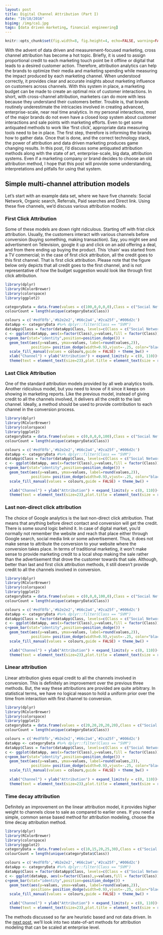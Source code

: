 ```yaml
---
layout: post
title: Digital Channel Attribution (Part I)
date: "19/10/2016"
bigimg: /img/ca1.jpg
tags: [data driven marketing, financial engineering]
---
```


```r
knitr::opts_chunk$set(fig.width=8, fig.height=4, echo=FALSE, warning=FALSE, message=FALSE)
```

With the advent of data driven and measurement-focused marketing, cross channel attribution has become a hot topic. Briefly, it is used to assign proportional credit to each marketing touch point be it offline or digital that leads to a desired customer action. Therefore, attribution analytics can help the brands to optimize their media and marketing spending while measuring the impact produced by each marketing channel. 
When understood correctly, it provides clear and accurate insights about marketing influence on customers across channels. With this system in place, a marketing budget can be made to create an optimal mix of customer interactions. In short, with cross-channel attribution, marketers can do more with less because they understand their customers better.
Trouble is, that brands routinely underestimate the intricacies involved in creating advanced, enterprise-scale, near real time analytics. In my personal interactions, most of the major brands do not even have a closed loop system about customer interactions and sale points with marketing efforts. Even to get some antiquated methods to work like 'first click', appropriate data measuring tools need to be in place. The first step, therefore is informing the brands how to gather data. Once that is done, and the correct technology stack, the power of attribution and data driven marketing produces game changing results. 
In this post, I'd discuss some antiquated attribution methods along with the state of art, enterprise-scale, big data, attribution systems. Even if a marketing company or brand decides to choose an old attribution method, I hope that this post will provide some understanding, interpretations and pitfalls for using that system.


## Simple multi-channel attribution models

Let's start with an example data set, where we have five channels: Social Network, Organic search, Referrals, Paid searches and Direct link. Using these five channels, we'd discuss various attribution models. 


### First Click Attribution

Some of these models are down right ridiculous. Starting off with frist click attribution. Usually, the customers interact with various channels before conversion (buying something, making transaction). Say, you might see and advertisment on Television, google it up and click on an add offering a deal, and from there ending up buying the product. This 'chain' was started from a TV commercial; in the case of first click attribution, all the credit goes to this first channel. That is first click attribution. Please note that the figure below only depicts that all credit goes to the first channel, and is not representative of how the budget suggestion would look like through first click attribution.

```r
library(dplyr)
library(RColorBrewer)
library(colorspace)
library(ggplot2)

categoryData = data.frame(values = c(100,0,0,0,0),Class = c("Social Network","Organic Search", "Referral", "Paid Search", "Direct"))
colourCount = length(unique(categoryData$Class))

colours = c('#edf8fb','#b2e2e2','#66c2a4','#2ca25f','#006d2c')
dataApp <- categoryData #%>% dplyr::filter(Class == "SVM")
dataApp$Class = factor(dataApp$Class, levels=c(Class = c("Social Network","Organic Search", "Referral", "Paid Search", "Direct")))
c <- ggplot(dataApp, aes(x=factor(Class),y=values,fill = factor(Class)))
c+geom_bar(stat="identity",position=position_dodge()) +
  geom_text(aes(y=values, ymax=values, label=round(values,2)),
            position= position_dodge(width=0.9),vjust=-.25, color="black",size = 7) +
  scale_fill_manual(values = colours,guide = FALSE) + theme_bw() + 
  xlab("Channel") + ylab("Attribution") + expand_limits(y = c(0, 110))+
  theme(text = element_text(size=23),plot.title = element_text(size = rel(1)),axis.text.x = element_blank())# +  scale_fill_brewer(name = "Classifier")
```

### Last Click Attribution
One of the standard attribution models provided by all web analytics tools. Another ridiculous model, but you need to know of it since it keeps on showing in marketing reports. Like the previous model, instead of giving credit to all the channels involved, it delivers all the credit to the last channel. Ideally, a method should be used to provide contribution to each channel in the conversion process.

```r
library(dplyr)
library(RColorBrewer)
library(colorspace)
library(ggplot2)
categoryData = data.frame(values = c(0,0,0,0,100),Class = c("Social Network","Organic Search", "Referral", "Paid Search", "Direct"))
colourCount = length(unique(categoryData$Class))

colours = c('#edf8fb','#b2e2e2','#66c2a4','#2ca25f','#006d2c')
dataApp <- categoryData #%>% dplyr::filter(Class == "SVM")
dataApp$Class = factor(dataApp$Class, levels=c(Class = c("Social Network","Organic Search", "Referral", "Paid Search", "Direct")))
c <- ggplot(dataApp, aes(x=factor(Class),y=values,fill = factor(Class)))
c+geom_bar(stat="identity",position=position_dodge()) +
  geom_text(aes(y=values, ymax=values, label=round(values,2)),
            position= position_dodge(width=0.9),vjust=-.25, color="black",size = 7) +
  scale_fill_manual(values = colours,guide = FALSE) + theme_bw() + 
   
  xlab("Channel") + ylab("Attribution") + expand_limits(y = c(0, 110))+
  theme(text = element_text(size=23),plot.title = element_text(size = rel(1)),axis.text.x = element_blank()) # +  scale_fill_brewer(name = "Classifier")

```

### Last non-direct click attribution
The choice of Google analytics is the last non-direct click attribution. That means that anything before direct contact and conversion will get the credit. There is some sound logic behind it. In case of digital market, you'd normally not remember the website and reach that place either through Google search, social media link or some advertisement. Thus, it does not make sense to attribute the conversion to your website where the conversion takes place. In terms of traditional marketing, it won't make sense to provide marketing credit to a local shop making the sale rather than the advertisement that drove the customer towards that sale. 
Although, better than last and first click attribution methods, it still doesn't provide credit to all the channels involved in conversion.

```r
library(dplyr)
library(RColorBrewer)
library(colorspace)
library(ggplot2)
categoryData = data.frame(values = c(0,0,0,100,0),Class = c("Social Network","Organic Search", "Referral", "Paid Search", "Direct"))
colourCount = length(unique(categoryData$Class))

colours = c('#edf8fb','#b2e2e2','#66c2a4','#2ca25f','#006d2c')
dataApp <- categoryData #%>% dplyr::filter(Class == "SVM")
dataApp$Class = factor(dataApp$Class, levels=c(Class = c("Social Network","Organic Search", "Referral", "Paid Search", "Direct")))
c <- ggplot(dataApp, aes(x=factor(Class),y=values,fill = factor(Class)))
c+geom_bar(stat="identity",position=position_dodge()) +
  geom_text(aes(y=values, ymax=values, label=round(values,2)),
            position= position_dodge(width=0.9),vjust=-.25, color="black",size = 7) +
  scale_fill_manual(values = colours,guide = FALSE) + theme_bw() + 
   
  xlab("Channel") + ylab("Attribution") + expand_limits(y = c(0, 110))+
  theme(text = element_text(size=23),plot.title = element_text(size = rel(1)),axis.text.x = element_blank())# +  scale_fill_brewer(name = "Classifier")

```

### Linear attribution
Linear attribution gives equal credit to all the channels involved in conversion. This is definitely an improvement over the previous three methods. But, the way these attributions are provided are quite arbitrary. In statistical terms, we have no logical reason to hold a uniform prior over the time from interaction with first channel to conversion.

```r
library(dplyr)
library(RColorBrewer)
library(colorspace)
library(ggplot2)
categoryData = data.frame(values = c(20,20,20,20,20),Class = c("Social Network","Organic Search", "Referral", "Paid Search", "Direct"))
colourCount = length(unique(categoryData$Class))

colours = c('#edf8fb','#b2e2e2','#66c2a4','#2ca25f','#006d2c')
dataApp <- categoryData #%>% dplyr::filter(Class == "SVM")
dataApp$Class = factor(dataApp$Class, levels=c(Class = c("Social Network","Organic Search", "Referral", "Paid Search", "Direct")))
c <- ggplot(dataApp, aes(x=factor(Class),y=values,fill = factor(Class)))
c+geom_bar(stat="identity",position=position_dodge()) +
  geom_text(aes(y=values, ymax=values, label=round(values,2)),
            position= position_dodge(width=0.9),vjust=-.25, color="black",size = 7) +
  scale_fill_manual(values = colours,guide = FALSE) + theme_bw() + 
   
  xlab("Channel") + ylab("Attribution") + expand_limits(y = c(0, 110))+
  theme(text = element_text(size=23),plot.title = element_text(size = rel(1)),axis.text.x = element_text(angle = 45, hjust = 1))# +  scale_fill_brewer(name = "Classifier")

```

### Time decay attribution
Definitely an improvement on the linear attribution model, it provides higher weight to channels close to sale as compared to earlier ones. If you need a simple, common sense based method for attribution modeling, choose the time decay attribution method. 

```r
library(dplyr)
library(RColorBrewer)
library(colorspace)
library(ggplot2)
categoryData = data.frame(values = c(10,15,20,25,30),Class = c("Social Network","Organic Search", "Referral", "Paid Search", "Direct"))
colourCount = length(unique(categoryData$Class))

colours = c('#edf8fb','#b2e2e2','#66c2a4','#2ca25f','#006d2c')
dataApp <- categoryData #%>% dplyr::filter(Class == "SVM")
dataApp$Class = factor(dataApp$Class, levels=c(Class = c("Social Network","Organic Search", "Referral", "Paid Search", "Direct")))
c <- ggplot(dataApp, aes(x=factor(Class),y=values,fill = factor(Class)))
c+geom_bar(stat="identity",position=position_dodge()) +
  geom_text(aes(y=values, ymax=values, label=round(values,2)),
            position= position_dodge(width=0.9),vjust=-.25, color="black",size = 7) +
  scale_fill_manual(values = colours,guide = FALSE) + theme_bw() + 
   
  xlab("Channel") + ylab("Attribution") + expand_limits(y = c(0, 110))+
  theme(text = element_text(size=23),plot.title = element_text(size = rel(1)),axis.text.x = element_text(angle = 45, hjust = 1))# +  scale_fill_brewer(name = "Classifier")

```

The methods discussed so far are heuristic based and not data driven. In the [next post](https://ahsanijaz.github.io/2016-10-21-ChannelAttribution/), we'll look into two state-of-art methods for attribution modeling that can be scaled at enterprise level. 
